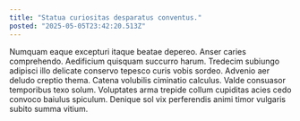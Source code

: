 ```yaml
---
title: "Statua curiositas desparatus conventus."
posted: "2025-05-05T23:42:20.513Z"
---
```


Numquam eaque excepturi itaque beatae depereo. Anser caries comprehendo. Aedificium quisquam succurro harum.
Tredecim subiungo adipisci illo delicate conservo tepesco curis vobis sordeo. Advenio aer deludo creptio thema. Catena volubilis ciminatio calculus.
Valde consuasor temporibus texo solum. Voluptates arma trepide collum cupiditas acies cedo convoco baiulus spiculum. Denique sol vix perferendis animi timor vulgaris subito summa vitium.
